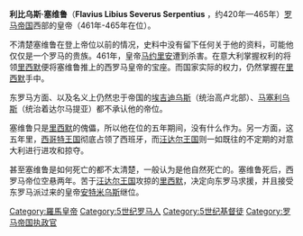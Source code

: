 {{noteTA
|1=zh:塞維魯;zh-hans:塞维鲁;zh-tw:塞維魯斯;
|2=zh:塞普蒂米烏斯;zh-hans:塞普蒂米乌斯;zh-tw:塞提米烏斯;
|3=zh-hans:西哥特;zh-tw:西哥德;
}}
'''利比乌斯·塞维鲁'''（'''Flavius Libius Severus Serpentius''' ，约420年—465年）[[罗马帝国|罗马帝国]]西部的皇帝（461年-465年在位）。

不清楚塞维鲁在登上帝位以前的情况，史料中没有留下任何关于他的资料，可能他仅仅是一个罗马的贵族。461年，皇帝[[马约里安|马约里安]]遭到杀害。在意大利掌握权利的将领[[里西默|里西默]]便将塞维鲁推上的西罗马皇帝的宝座。而国家实际的权力，仍然掌握在[[里西默|里西默]]手中。

东罗马方面、以及名义上仍然忠于帝国的[[埃吉迪乌斯|埃吉迪乌斯]]（统治高卢北部）、[[马塞利乌斯|马塞利乌斯]]（统治着达尔马提亚）都不承认他的帝位。

塞维鲁只是[[里西默|里西默]]的傀儡，所以他在位的五年期间，没有什么作为。另一方面，这五年里，[[西哥特王国|西哥特王国]]彻底占领了西班牙，而[[汪达尔王国|汪达尔王国]]则一如既往的不定期的对意大利进行进攻和掠夺。

甚至塞维鲁是如何死亡的都不太清楚，一般认为是他自然死亡的。塞维鲁死后，西罗马帝位空悬两年。苦于[[汪达尔王国|汪达尔王国]]攻掠的[[里西默|里西默]]，决定向东罗马求援，并且接受东罗马派过来的皇帝[[安特米乌斯|安特米乌斯]]继位。

{{s-start}}
{{s-hou|||約420年||465年}}
{{s-reg}}
{{s-bef | before=[[馬約里安|馬約里安]] }}
{{s-ttl | title=西[[羅馬皇帝列表|羅馬帝國皇帝]] | years=461年–465年}}
{{s-aft | after=[[安特米烏斯|安特米烏斯]] }}
{{end}}

{{古羅馬人物小作品}}
{{罗马帝国皇帝| 本人=利比乌斯·塞维鲁| 时间 = 461-465| 之前=[[马约里安|马约里安]]| 之后= [[安特米乌斯|安特米乌斯]] | 同时=东部皇帝[[利奥一世|利奥一世]] }}
{{Authority control}}
[[Category:羅馬皇帝|Category:羅馬皇帝]]
[[Category:5世纪罗马人|Category:5世纪罗马人]]
[[Category:5世纪基督徒|Category:5世纪基督徒]]
[[Category:罗马帝国执政官|Category:罗马帝国执政官]]